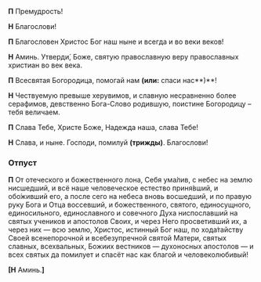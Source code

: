 **П** Премудрость!

**Н** Благослови!

**П** Благословен Христос Бог наш ныне и всегда и во веки веков!

**Н** Аминь. Утверди́, Боже, святую православную веру православных христиан во век века.

**П** Всесвятая Богородица, помогай нам **(или:** спаси нас**)**!

**Н** Чествуемую превыше херувимов, и славную несравненно более серафимов, девственно Бога-Слово родившую, поистине Богородицу – тебя величаем.

**П** Слава Тебе, Христе Боже, Надежда наша, слава Тебе!

**Н** Слава, и ныне. Господи, помилуй **(трижды)**. Благослови!

### Отпуст

**П** От отеческого и божественного лона, Себя ума́лив, с небес на землю нисшедший, и всё наше человеческое естество приня́вший, и обо́живший его, а после сего на небеса вновь восшедший, и по правую руку Бога и Отца воссевший, и божественного, святого, единосущного, единосильного, единославного и совечного Духа ниспославший на святых учеников и апостолов Своих, и через Него просветивший их, а через них — всю землю, Христос, истинный Бог наш, по хода́тайству Своей всенепорочной и всебезупречной святой Матери, святых славных, всехвальных, Божиих вестников — духоносных апостолов — и всех святых да помилует и спасёт нас как благой и человеколюбивый!

**[Н** Аминь.**]**

